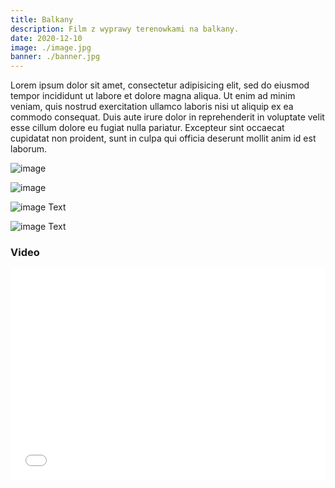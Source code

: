 ```yaml
---
title: Balkany
description: Film z wyprawy terenowkami na balkany.
date: 2020-12-10
image: ./image.jpg
banner: ./banner.jpg
---
```


Lorem ipsum dolor sit amet, consectetur adipisicing elit, sed do eiusmod tempor incididunt ut labore et dolore magna aliqua. Ut enim ad minim veniam, quis nostrud exercitation ullamco laboris nisi ut aliquip ex ea commodo consequat. Duis aute irure dolor in reprehenderit in voluptate velit esse cillum dolore eu fugiat nulla pariatur. Excepteur sint occaecat cupidatat non proident, sunt in culpa qui officia deserunt mollit anim id est laborum.

<Row>
<Col>

![image](./b1.jpg)

</Col>
<Col>

![image](./b2.jpg)

</Col>
</Row>


<Row>
<Col>

![image](./l2.jpg)
Text

</Col>
<Col>

![image](./l1.jpg)
Text

</Col>
</Row>

### Video

<iframe
    src="//player.vimeo.com/video/103224792?title=0&amp;byline=0&amp;portrait=0"
    width="100%"
    height="338"
    frameborder="0"
    webkitallowfullscreen
    mozallowfullscreen
    allowfullscreen
></iframe>